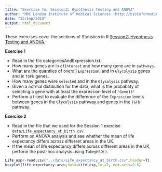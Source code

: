 ```yaml
---
title: "Exercise for Session2: Hypothesis Testing and ANOVA"
author: "MRC London Institute of Medical Sciences (http://bioinformatics.lms.mrc.ac.uk)"
date: "25/Sep/2019"
output: html_document
---
```


These exercises cover the sections of Statistics in R [Session2: Hypothesis Testing and ANOVA]("../CBW_StatisticsInR_course.html#/54").

**Exercise 1**

- Read in the file categoriesAndExpression.txt.
- How many genes are in `ofInterest` and how many gene are in `pathways`.
- What are the quantiles of overall `Expression`, and in `Glycolysis` genes and in `TGFb` genes.
- How many genes were `selected` and in the `Glycolysis` pathway.
- Given a normal distibution for the data, what is the probablity of selecting a gene with at least the expression level of `"Gene13"`
- Perform a t-test to evaluate the difference of the `Expression` levels between genes in the `Glycolysis` pathway and genes in the `TGFb` pathway.

**Exercise 2**

- Read in the file that we used for the Session 1 exercise `data/Life_expectancy_at_birth.csv`.
- Perform an ANOVA analysis and see whether the mean of life expectancy differs across different areas in the UK.
- If the mean of life expectancy differs across different areas in the UK, perform the post-hoc analysis using `TukeyHSD()`.


```r
Life_exp<-read.csv("../data/Life_expectancy_at_birth.csv",header=T)
boxplot(life.expectancy~area,data=Life_exp,las=2, cex.axis=0.6)
```


